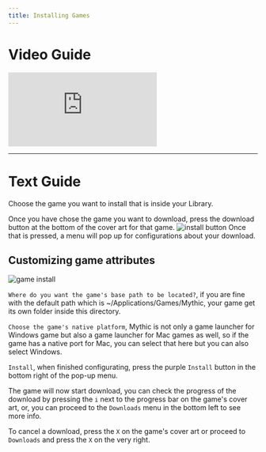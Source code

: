 ```yaml
---
title: Installing Games
---
```



# Video Guide
<div style={{ position: "relative", paddingBottom: "56.25%", height: "0", overflow: "hidden", maxWidth: "100%", height: "auto" }}>
    <iframe style={{ position: "absolute", top: "0", left: "0", width: "100%", height: "100%" }} src="https://www.youtube.com/embed/AlYuxPeTnG8" title="How to Install a Game Using Mythic" frameborder="0" allow="accelerometer; autoplay; clipboard-write; encrypted-media; gyroscope; picture-in-picture; web-share" referrerpolicy="strict-origin-when-cross-origin" allowfullscreen></iframe>
</div>

---
# Text Guide
Choose the game you want to install that is inside your Library.

Once you have chose the game you want to download, press the download button at the bottom of the cover art for that game.
<Image
  alt="install button"
  src="/minstallbutton.png" 
  width={200}
  height={200}
/>
Once that is pressed, a menu will pop up for configurations about your download.

## Customizing game attributes
<Image
  alt="game install"
  src="/mgameinstall.png" 
  width={750}
  height={750}
/>

`Where do you want the game's base path to be located?`, if you are fine with the default path which is ~/Applications/Games/Mythic, your game get its own folder inside this directory.

`Choose the game's native platform`, Mythic is not only a game launcher for Windows game but also a game launcher for Mac games as well, so if the game has a native port for Mac, you can select that here but you can also select Windows.

`Install`, when finished configurating, press the purple `Install` button in the bottom right of the pop-up menu.

The game will now start download, you can check the progress of the download by pressing the `i` next to the progress bar on the game's cover art, or, you can proceed to the `Downloads` menu in the bottom left to see more info.

To cancel a download, press the `X` on the game's cover art or proceed to `Downloads` and press the `X` on the very right.
